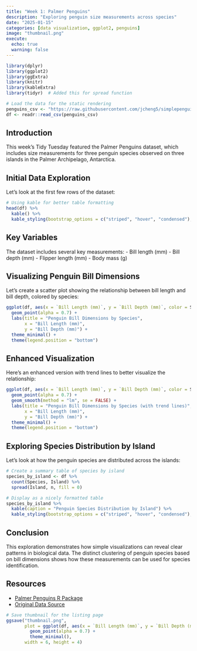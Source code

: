 ```yaml
---
title: "Week 1: Palmer Penguins"
description: "Exploring penguin size measurements across species"
date: "2025-01-15"
categories: [data visualization, ggplot2, penguins]
image: "thumbnail.png"
execute:
  echo: true
  warning: false
---
```


```r
library(dplyr)
library(ggplot2)
library(ggExtra)
library(knitr)
library(kableExtra)
library(tidyr)  # Added this for spread function

# Load the data for the static rendering
penguins_csv <- "https://raw.githubusercontent.com/jcheng5/simplepenguins.R/main/penguins.csv"
df <- readr::read_csv(penguins_csv)
```

## Introduction

This week's Tidy Tuesday featured the Palmer Penguins dataset, which includes size measurements for three penguin species observed on three islands in the Palmer Archipelago, Antarctica.

## Initial Data Exploration

Let's look at the first few rows of the dataset:

```r
# Using kable for better table formatting
head(df) %>%
  kable() %>%
  kable_styling(bootstrap_options = c("striped", "hover", "condensed"), full_width = FALSE)
```

## Key Variables

The dataset includes several key measurements:
- Bill length (mm)
- Bill depth (mm)
- Flipper length (mm)
- Body mass (g)

## Visualizing Penguin Bill Dimensions

Let's create a scatter plot showing the relationship between bill length and bill depth, colored by species:

```r
ggplot(df, aes(x = `Bill Length (mm)`, y = `Bill Depth (mm)`, color = Species)) +
  geom_point(alpha = 0.7) +
  labs(title = "Penguin Bill Dimensions by Species",
       x = "Bill Length (mm)",
       y = "Bill Depth (mm)") +
  theme_minimal() +
  theme(legend.position = "bottom")
```

## Enhanced Visualization

Here's an enhanced version with trend lines to better visualize the relationship:

```r
ggplot(df, aes(x = `Bill Length (mm)`, y = `Bill Depth (mm)`, color = Species)) +
  geom_point(alpha = 0.7) +
  geom_smooth(method = "lm", se = FALSE) +
  labs(title = "Penguin Bill Dimensions by Species (with trend lines)",
       x = "Bill Length (mm)",
       y = "Bill Depth (mm)") +
  theme_minimal() +
  theme(legend.position = "bottom")
```

## Exploring Species Distribution by Island

Let's look at how the penguin species are distributed across the islands:

```r
# Create a summary table of species by island
species_by_island <- df %>%
  count(Species, Island) %>%
  spread(Island, n, fill = 0)

# Display as a nicely formatted table
species_by_island %>%
  kable(caption = "Penguin Species Distribution by Island") %>%
  kable_styling(bootstrap_options = c("striped", "hover", "condensed"), full_width = FALSE)
```

## Conclusion

This exploration demonstrates how simple visualizations can reveal clear patterns in biological data. The distinct clustering of penguin species based on bill dimensions shows how these measurements can be used for species identification.

## Resources

- [Palmer Penguins R Package](https://allisonhorst.github.io/palmerpenguins/)
- [Original Data Source](https://doi.org/10.1371/journal.pone.0090081)

```r
# Save thumbnail for the listing page
ggsave("thumbnail.png", 
       plot = ggplot(df, aes(x = `Bill Length (mm)`, y = `Bill Depth (mm)`, color = Species)) +
         geom_point(alpha = 0.7) +
         theme_minimal(),
       width = 6, height = 4)
```